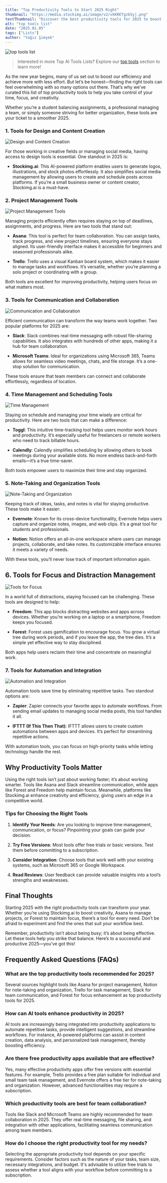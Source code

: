 ```yaml
---
title: "Top Productivity Tools to Start 2025 Right"
thumbnail: "https://media.stockimg.ai/image/v2/vkKRETgzb5yj.png"
textThumbnail: "Discover the best productivity tools for 2025 to boost efficiency, manage tasks, and stay focused. From AI-powered content creation to team collaboration apps, explore tools like Asana, Stockimg.ai, Slack, and more to supercharge your workflow."
alt: "top tools list"
date: "2025.01.05"
tags: ["Lists"]
author: "Yağız Şimşek"
---
```


![top tools list](https://media.stockimg.ai/image/v2/vkKRETgzb5yj.png)

> Interested in more Top AI Tools Lists? Explore our [top tools](https://stockimg.ai/blog/lists) section to learn more!

As the new year begins, many of us set out to boost our efficiency and achieve more with less effort. But let’s be honest—finding the right tools can feel overwhelming with so many options out there. That’s why we’ve curated this list of top productivity tools to help you take control of your time, focus, and creativity. 

Whether you’re a student balancing assignments, a professional managing a team, or simply someone striving for better organization, these tools are your ticket to a smoother 2025.

### 1. Tools for Design and Content Creation

![Design and Content Creation](https://media.stockimg.ai/image/v2/PTdFXk3s1A1C.png)

For those working in creative fields or managing social media, having access to design tools is essential. One standout in 2025 is:

- **Stockimg.ai**: This AI-powered platform enables users to generate logos, illustrations, and stock photos effortlessly. It also simplifies social media management by allowing users to create and schedule posts across platforms. If you’re a small business owner or content creator, Stockimg.ai is a must-have.

### 2. Project Management Tools

![Project Management Tools](https://media.stockimg.ai/designed/qgaHCH6LiZXT.png)

Managing projects efficiently often requires staying on top of deadlines, assignments, and progress. Here are two tools that stand out:

- **Asana**: This tool is perfect for team collaboration. You can assign tasks, track progress, and view project timelines, ensuring everyone stays aligned. Its user-friendly interface makes it accessible for beginners and seasoned professionals alike.

- **Trello**: Trello uses a visual Kanban board system, which makes it easier to manage tasks and workflows. It’s versatile, whether you’re planning a solo project or coordinating with a group.

Both tools are excellent for improving productivity, helping users focus on what matters most.

### 3. Tools for Communication and Collaboration

![Communication and Collaboration](https://media.stockimg.ai/designed/BJJhhUA5m1mg.png)

Efficient communication can transform the way teams work together. Two popular platforms for 2025 are:

- **Slack**: Slack combines real-time messaging with robust file-sharing capabilities. It also integrates with hundreds of other apps, making it a hub for team collaboration.

- **Microsoft Teams**: Ideal for organizations using Microsoft 365, Teams allows for seamless video meetings, chats, and file storage. It’s a one-stop solution for communication.

These tools ensure that team members can connect and collaborate effortlessly, regardless of location.

### 4. Time Management and Scheduling Tools

![Time Management](https://media.stockimg.ai/image/v2/ZBteymc-e3p7.png)

Staying on schedule and managing your time wisely are critical for productivity. Here are two tools that can make a difference:

- **Toggl**: This intuitive time-tracking tool helps users monitor work hours and productivity. It’s especially useful for freelancers or remote workers who need to track billable hours.

- **Calendly**: Calendly simplifies scheduling by allowing others to book meetings during your available slots. No more endless back-and-forth emails—it’s a true time-saver.

Both tools empower users to maximize their time and stay organized.

### 5. Note-Taking and Organization Tools

![Note-Taking and Organization](https://media.stockimg.ai/designed/ANmvEgrGLMmv.png)

Keeping track of ideas, tasks, and notes is vital for staying productive. These tools make it easier:

- **Evernote**: Known for its cross-device functionality, Evernote helps users capture and organize notes, images, and web clips. It’s a great tool for students and professionals.

- **Notion**: Notion offers an all-in-one workspace where users can manage projects, collaborate, and take notes. Its customizable interface ensures it meets a variety of needs.

With these tools, you’ll never lose track of important information again.

## 6. Tools for Focus and Distraction Management

![Tools for Focus](https://media.stockimg.ai/designed/jZWhJ2i1Fl7g.png)

In a world full of distractions, staying focused can be challenging. These tools are designed to help:

- **Freedom**: This app blocks distracting websites and apps across devices. Whether you’re working on a laptop or a smartphone, Freedom keeps you focused.

- **Forest**: Forest uses gamification to encourage focus. You grow a virtual tree during work periods, and if you leave the app, the tree dies. It’s a simple yet effective way to stay disciplined.

Both apps help users reclaim their time and concentrate on meaningful work.

### 7. Tools for Automation and Integration

![Automation and Integration](https://media.stockimg.ai/designed/l4nYZUgHR4Rc.png)

Automation tools save time by eliminating repetitive tasks. Two standout options are:

- **Zapier**: Zapier connects your favorite apps to automate workflows. From sending email updates to managing social media posts, this tool handles it all.

- **IFTTT (If This Then That)**: IFTTT allows users to create custom automations between apps and devices. It’s perfect for streamlining repetitive actions.

With automation tools, you can focus on high-priority tasks while letting technology handle the rest.

## Why Productivity Tools Matter

Using the right tools isn’t just about working faster; it’s about working smarter. Tools like Asana and Slack streamline communication, while apps like Forest and Freedom help maintain focus. Meanwhile, platforms like Stockimg.ai enhance creativity and efficiency, giving users an edge in a competitive world.

### Tips for Choosing the Right Tools

1. **Identify Your Needs**: Are you looking to improve time management, communication, or focus? Pinpointing your goals can guide your decision.

2. **Try Free Versions**: Most tools offer free trials or basic versions. Test them before committing to a subscription.

3. **Consider Integration**: Choose tools that work well with your existing systems, such as Microsoft 365 or Google Workspace.

4. **Read Reviews**: User feedback can provide valuable insights into a tool’s strengths and weaknesses.

## Final Thoughts

Starting 2025 with the right productivity tools can transform your year. Whether you’re using Stockimg.ai to boost creativity, Asana to manage projects, or Forest to maintain focus, there’s a tool for every need. Don’t be afraid to experiment and find the ones that suit your workflow best.

Remember, productivity isn’t about being busy; it’s about being effective. Let these tools help you strike that balance. Here’s to a successful and productive 2025—you’ve got this!

## Frequently Asked Questions (FAQs)

### What are the top productivity tools recommended for 2025?

Several sources highlight tools like Asana for project management, Notion for note-taking and organization, Trello for task management, Slack for team communication, and Forest for focus enhancement as top productivity tools for 2025.

### How can AI tools enhance productivity in 2025?

AI tools are increasingly being integrated into productivity applications to automate repetitive tasks, provide intelligent suggestions, and streamline workflows. For instance, AI-powered platforms can assist in content creation, data analysis, and personalized task management, thereby boosting efficiency.

### Are there free productivity apps available that are effective?

Yes, many effective productivity apps offer free versions with essential features. For example, Trello provides a free plan suitable for individual and small team task management, and Evernote offers a free tier for note-taking and organization. However, advanced functionalities may require a subscription.

### Which productivity tools are best for team collaboration?

Tools like Slack and Microsoft Teams are highly recommended for team collaboration in 2025. They offer real-time messaging, file sharing, and integration with other applications, facilitating seamless communication among team members.

### How do I choose the right productivity tool for my needs?

Selecting the appropriate productivity tool depends on your specific requirements. Consider factors such as the nature of your tasks, team size, necessary integrations, and budget. It's advisable to utilize free trials to assess whether a tool aligns with your workflow before committing to a subscription.